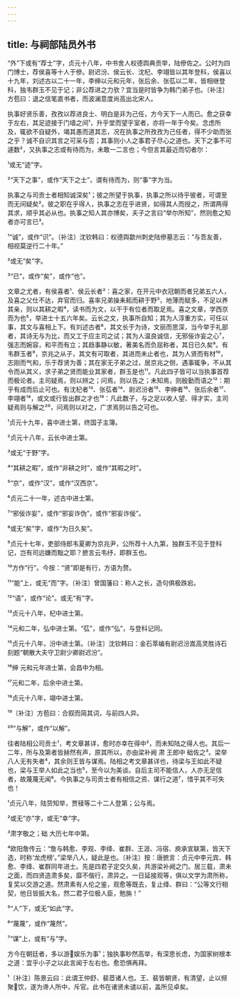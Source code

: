 ```yaml
---
---
---
```

title: 与祠部陆员外书
---







“外”下或有“荐士”字，贞元十八年，中书舍人权德舆典贡举，陆傪佐之。公时为四门博士，荐侯喜等十人于傪。尉迟汾、侯云长、沈杞、李翊皆以其年登科，侯喜以十九年，刘述古以二十一年，李绅以元和元年，张后余、张苰以二年，皆相继登科，独韦群玉不见于记；非公荐进之力欤？宜当是时皆争为韩门弟子也。〔补注〕方苞曰：退之信笔直书者，而波澜意度尚高出北宋人。

执事好贤乐善，孜孜以荐进良士、明白是非为己任，方今天下一人而已。愈之获幸于左右，其足迹接于门墙之间¹，升乎堂而望乎室者，亦将一年于今矣。念虑所及，辄欲不自疑外，竭其愚而道其志，况在执事之所孜孜为己任者，得不少助而张之乎？诚不自识其言之可采与否；其事则小人之事君子尽心之道也。天下之事不可遽数²，又执事之志或有待而为，未敢一二言也；今但言其最近而切者尔：

¹或无“迹”字。

²“天下之事”，或作“天下之士”，谓有待而为，则“事”字为当。

执事之与司贡士者相知诚深矣¹；彼之所望于执事，执事之所以待乎彼者，可谓至而无间疑矣²。彼之职在乎得人，执事之志在乎进贤，如得其人而授之，所谓两得其求，顺乎其必从也。执事之知人其亦博矣，夫子之言曰“举尔所知”，然则愈之知者亦可言已³。

¹“诚”，或作“识”。〔补注〕沈钦韩曰：权德舆歙州刺史陆傪墓志云：“与吾友善，相视莫逆行二十年。”

²或无“矣”字。

³“已”，或作“矣”，或作“也”。

文章之尤者，有侯喜者¹、侯云长者²：喜之家，在开元中衣冠朝而者兄弟五六人，及喜之父仕不达，弃官而归。喜率兄弟操耒耜而耕于野³，地薄而赋多，不足以养其亲，则以其耕之暇⁴，读书而为文，以干于有位者而取足焉。喜之文章，学西京而为也⁵，举进士十五六年矣。云长之文，执事所自知；其为人淳重方实，可任以事，其文与喜相上下。有刘述古者⁶，其文长于为诗，文丽而思深，当今举于礼部者，其诗无与为比，而又工于应主司之试；其为人温良诚信，无邪佞诈妄之心⁷，强志而婉容，和平而有立；其趋事静以敏，著美名而负屈称者，其日已久矣⁸。有韦群玉者⁹，京兆之从子，其文有可取者，其进而未止者也，其为人贤而有材¹⁰，志刚而气和，乐于荐贤为善；其在家无子弟之过，居京兆之侧，遇事辄争，不从其令而从其义，求子弟之贤而能业其家者，群玉是也¹¹。凡此四子皆可以当执事首荐而极论者。主司疑焉，则以辨之；问焉，则以告之；未知焉，则殷勤而语之¹²：期乎有成而后止可也。有沈杞者¹³、张苰者¹⁴、尉迟汾者¹⁵、李绅者¹⁶、张后余者¹⁷、李翊者¹⁸，或文或行皆出群之才也¹⁹：凡此数子，与之足以收人望、得才实，主司疑焉则与解之²⁰，问焉则以对之，广求焉则以告之可也。

¹贞元十九年，喜中进士第，终国子主簿。

²贞元十八年，云长中进士第。

³或无“于野”字。

⁴“其耕之暇”，或作“非耕之时”，或作“其暇之时”。

⁵“京”，或作“汉”，或作“汉西京”。

⁶贞元二十一年，述古中进士第。

⁷“邪佞诈妄”，或作“邪妄诈伪”，或作“邪妄诈佞”。

⁸或无“矣”字，或作“为日久矣”。

⁹贞元十七年，吏部侍郎韦夏卿为京兆尹，公所荐十人九第，独群玉不见于登科记，岂有司远嫌而黜之耶？摭言云韦纾，即群玉也。

¹⁰方作“行”。今按：“贤”即是有行，方语为赘。

¹¹“能”上，或无“而”字。〔补注〕曾国藩曰：称人之长，造句俱极跌宕。

¹²“语”，或作“论”。或无“有”字。

¹³贞元十八年，杞中进士第。

¹⁴元和二年，弘中进士第。“苰”，或作“弘”，与登科记同。

¹⁵贞元十八年，汾中进士第。〔补注〕沈钦韩曰：金石萃编有尉迟汾嵩高灵胜诗石刻题“朝散大夫守卫尉少卿尉迟汾”。

¹⁶绅 元和元年进士第，会昌中为相。

¹⁷元和二年，后余中进士第。

¹⁸贞元十八年，翊中进士第。

¹⁹〔补注〕方苞曰：合叙而简其词，与前四人异。

²⁰“与解”，或作“以解”。

往者陆相公司贡士¹，考文章甚详，愈时亦幸在得中²，而未知陆之得人也。其后一二年，所与及第者皆赫然有声，原其所以，亦由梁补阙 肃 王郎中 础佐之³。梁举八人无有失者⁴，其余则王皆与谋焉。陆相之考文章甚详也，待梁与王如此不疑也，梁与王举人如此之当也⁵，至今以为美谈。自后主司不能信人，人亦无足信者，故蔑蔑无闻⁶。今执事之与司贡士者有相信之资、谋行之道⁷，惜乎其不可失也！

¹贞元八年，陆贽知举，贾稜等二十二人登第；公与焉。

²或无“亦”字，或无“幸”字。

³肃字敬之；础 大历七年中第。

⁴欧阳詹传云：“詹与韩愈、李观、李绛、崔群、王涯、冯宿、庾承宣联第，皆天下选，时称‘龙虎榜’。”梁举八人，疑此是也。〔补注〕按：唐摭言：贞元中李元宾、韩愈、李绛、崔群同年进士。先是四君子定交久矣，共游梁补阙之门。居三载，肃未之面，而四贤造肃多矣，靡不偕行，肃异之。一日延接观等，俱以文学为肃所称，复奖以交游之道。然肃素有人伦之鉴，观愈等既去，复止绛、群曰：“公等文行相契，他日皆振大名，然二君子位极人臣，勉旃！”

⁵“人”下，或无“如此”字。

⁶“蔑蔑”，或作“蔑然”。

⁷“谋”上，或有“与”字。

方今在朝廷者，多以游娱乐为事¹；独执事眇然高举，有深思长虑，为国家树根本之道：宜乎小子之以此言闻于左右也。愈恐惧再拜。

¹〔补注〕陈景云曰：此谓王仲舒、裴茝诸人也。王、裴皆朝贤，有清望，止以频聚饮，遂为谗人所中，斥官。此书在诸贤未谴以前，盖所见卓矣。